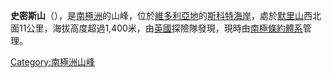 {{Coord|76|3|S|161|42|E||display=title}}

'''史密斯山'''（{{lang-en|Mount Smith}}），是[[南極洲|南極洲]]的山峰，位於[[維多利亞地|維多利亞地]]的[[斯科特海岸|斯科特海岸]]，處於[[默里山|默里山]]西北面11公里，海拔高度超過1,400米，由[[英國|英國]]探險隊發現，現時由[[南極條約體系|南極條約體系]]管理。

{{DEFAULTSORT:Mount Smith}}
[[Category:南極洲山峰|Category:南極洲山峰]]


{{ScottCoast-geo-stub}}